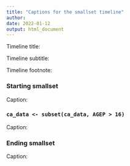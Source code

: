```yaml
---
title: "Captions for the smallset timeline"
author: 
date: 2022-01-12
output: html_document
---
```


Timeline title: 

Timeline subtitle: 

Timeline footnote: 

### Starting smallset

Caption: 

### `ca_data <- subset(ca_data, AGEP > 16)`

Caption: 

### Ending smallset

Caption: 
